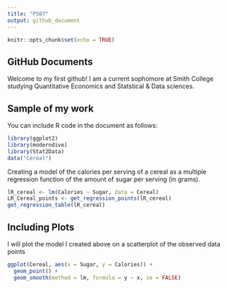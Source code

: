```yaml
---
title: "PS07"
output: github_document
---
```


```r
knitr::opts_chunk$set(echo = TRUE)
```

## GitHub Documents

Welcome to my first github! I am a current sophomore at Smith College studying Quantitative Economics and Statstical & Data sciences. 

## Sample of my work

You can include R code in the document as follows:

```r
library(ggplot2)
library(moderndive)
library(Stat2Data)
data("Cereal")
```
Creating a model of the calories per serving of a cereal as a multiple regression function of the amount of sugar per serving (in grams).

```r
lR_cereal <- lm(Calories ~ Sugar, data = Cereal)
LR_Cereal_points <- get_regression_points(lR_cereal)
get_regression_table(lR_cereal)
```

## Including Plots

I will plot the model I created above on a scatterplot of the observed data points

```r
ggplot(Cereal, aes(x = Sugar, y = Calories)) +
  geom_point() +
  geom_smooth(method = lm, formula = y ~ x, se = FALSE)
```


